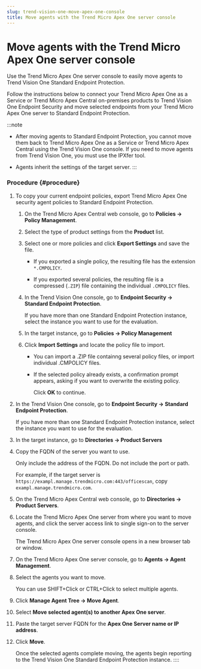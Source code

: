 ```yaml
---
slug: trend-vision-one-move-apex-one-console
title: Move agents with the Trend Micro Apex One server console
---
```

# Move agents with the Trend Micro Apex One server console

Use the Trend Micro Apex One server console to easily move agents to Trend Vision One Standard Endpoint Protection.

Follow the instructions below to connect your Trend Micro Apex One as a Service or Trend Micro Apex Central on-premises products to Trend Vision One Endpoint Security and move selected endpoints from your Trend Micro Apex One server to Standard Endpoint Protection.

:::note

- After moving agents to Standard Endpoint Protection, you cannot move them back to Trend Micro Apex One as a Service or Trend Micro Apex Central using the Trend Vision One console. If you need to move agents from Trend Vision One, you must use the IPXfer tool.

- Agents inherit the settings of the target server.
:::

### Procedure {#procedure}

1.  To copy your current endpoint policies, export Trend Micro Apex One security agent policies to Standard Endpoint Protection.

    1.  On the Trend Micro Apex Central web console, go to **Policies → Policy Management**.

    2.  Select the type of product settings from the **Product** list.

    3.  Select one or more policies and click **Export Settings** and save the file.

        - If you exported a single policy, the resulting file has the extension `*.CMPOLICY`.

        - If you exported several policies, the resulting file is a compressed (`.ZIP`) file containing the individual `.CMPOLICY` files.

    4.  In the Trend Vision One console, go to **Endpoint Security → Standard Endpoint Protection**.

        If you have more than one Standard Endpoint Protection instance, select the instance you want to use for the evaluation.

    5.  In the target instance, go to **Policies → Policy Management**

    6.  Click **Import Settings** and locate the policy file to import.

        - You can import a .ZIP file containng several policy files, or import individual .CMPOLICY files.

        - If the selected policy already exists, a confirmation prompt appears, asking if you want to overwrite the existing policy.

          Click **OK** to continue.

2.  In the Trend Vision One console, go to **Endpoint Security → Standard Endpoint Protection**.

    If you have more than one Standard Endpoint Protection instance, select the instance you want to use for the evaluation.

3.  In the target instance, go to **Directories → Product Servers**

4.  Copy the FQDN of the server you want to use.

    Only include the address of the FQDN. Do not include the port or path.

    For example, if the target server is `https://exampl.manage.trendmicro.com:443/officescan`, copy `exampl.manage.trendmicro.com`.

5.  On the Trend Micro Apex Central web console, go to **Directories → Product Servers**.

6.  Locate the Trend Micro Apex One server from where you want to move agents, and click the server access link to single sign-on to the server console.

    The Trend Micro Apex One server console opens in a new browser tab or window.

7.  On the Trend Micro Apex One server console, go to **Agents → Agent Management**.

8.  Select the agents you want to move.

    You can use SHIFT+Click or CTRL+Click to select multiple agents.

9.  Click **Manage Agent Tree → Move Agent**.

10. Select **Move selected agent(s) to another Apex One server**.

11. Paste the target server FQDN for the **Apex One Server name or IP address**.

12. Click **Move**.

    Once the selected agents complete moving, the agents begin reporting to the Trend Vision One Standard Endpoint Protection instance.
::::
